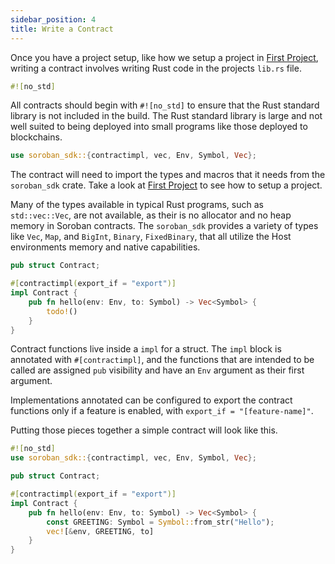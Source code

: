 ```yaml
---
sidebar_position: 4
title: Write a Contract
---
```


Once you have a project setup, like how we setup a project in [First
Project](first-project.mdx), writing a contract involves writing Rust code in
the projects `lib.rs` file.

```rust
#![no_std]
```

All contracts should begin with `#![no_std]` to ensure that the Rust standard
library is not included in the build. The Rust standard library is large and not
well suited to being deployed into small programs like those deployed to
blockchains.

```rust
use soroban_sdk::{contractimpl, vec, Env, Symbol, Vec};
```

The contract will need to import the types and macros that it needs from the
`soroban_sdk` crate. Take a look at [First Project](first-project.mdx) to see
how to setup a project.

Many of the types available in typical Rust programs, such as `std::vec::Vec`,
are not available, as their is no allocator and no heap memory in Soroban
contracts. The `soroban_sdk` provides a variety of types like `Vec`, `Map`, and
`BigInt`, `Binary`, `FixedBinary`, that all utilize the Host environments memory
and native capabilities.

```rust
pub struct Contract;

#[contractimpl(export_if = "export")]
impl Contract {
    pub fn hello(env: Env, to: Symbol) -> Vec<Symbol> {
        todo!()
    }
}
```

Contract functions live inside a `impl` for a struct. The `impl` block is
annotated with `#[contractimpl]`, and the functions that are intended to be
called are assigned `pub` visibility and have an `Env` argument as their first
argument.

Implementations annotated can be configured to export the contract functions
only if a feature is enabled, with `export_if = "[feature-name]"`.

Putting those pieces together a simple contract will look like this.

```rust
#![no_std]
use soroban_sdk::{contractimpl, vec, Env, Symbol, Vec};

pub struct Contract;

#[contractimpl(export_if = "export")]
impl Contract {
    pub fn hello(env: Env, to: Symbol) -> Vec<Symbol> {
        const GREETING: Symbol = Symbol::from_str("Hello");
        vec![&env, GREETING, to]
    }
}
```

